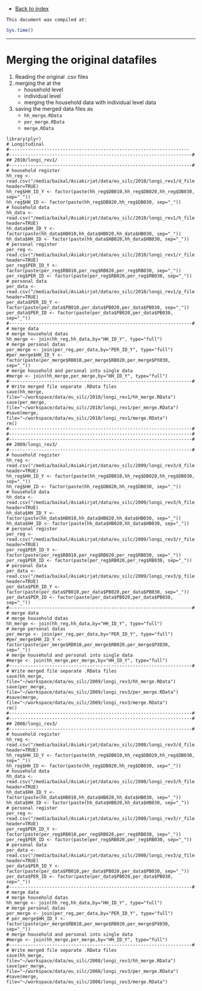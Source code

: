 - [Back to index](index.html)

<link href="http://markuskainu.fi/r-tutorial/css/rtutorial.css" rel="stylesheet" type="text/css" title="compact"></link> 
<link href='http://fonts.googleapis.com/css?family=Alegreya+SC|Dosis:400,200' rel='stylesheet' type='text/css'>

`This document was compiled at:`
```r
Sys.time()
```
---

# Merging the original datafiles

1. Reading the original .csv files
2. merging the at the
    - household level
    - individual level
    - merging the household data with individual level data
3. saving the merged data files as
    - `hh_merge.RData`
    - `per_merge.RData`
    - `merge.RData`

```rloadandmerge
library(plyr)
# Longitudinal
#-------------------------------------------------------------------
#--------------------------------------------------------------------#
## 2010/longi_rev1/
#--------------------------------------------------------------------#
# household register 
hh_reg <- read.csv("/media/baikal/Asiakirjat/data/eu_silc/2010/longi_rev1/d_file.csv", header=TRUE)
hh_reg$HH_ID_Y <- factor(paste(hh_reg$DB010,hh_reg$DB020,hh_reg$DB030, sep="_"))
hh_reg$HH_ID <- factor(paste(hh_reg$DB020,hh_reg$DB030, sep="_"))
# household data
hh_data <- read.csv("/media/baikal/Asiakirjat/data/eu_silc/2010/longi_rev1/h_file.csv", header=TRUE)
hh_data$HH_ID_Y <- factor(paste(hh_data$HB010,hh_data$HB020,hh_data$HB030, sep="_"))
hh_data$HH_ID <- factor(paste(hh_data$HB020,hh_data$HB030, sep="_"))
# personal register
per_reg <- read.csv("/media/baikal/Asiakirjat/data/eu_silc/2010/longi_rev1/r_file.csv", header=TRUE)
per_reg$PER_ID_Y <- factor(paste(per_reg$RB010,per_reg$RB020,per_reg$RB030, sep="_"))
per_reg$PER_ID <- factor(paste(per_reg$RB020,per_reg$RB030, sep="_"))
# personal data
per_data <- read.csv("/media/baikal/Asiakirjat/data/eu_silc/2010/longi_rev1/p_file.csv", header=TRUE)
per_data$PER_ID_Y <- factor(paste(per_data$PB010,per_data$PB020,per_data$PB030, sep="_"))
per_data$PER_ID <- factor(paste(per_data$PB020,per_data$PB030, sep="_"))
#--------------------------------------------------------------------#
# merge data
# merge household datas
hh_merge <- join(hh_reg,hh_data,by="HH_ID_Y", type="full")
# merge personal datas
per_merge <- join(per_reg,per_data,by="PER_ID_Y", type="full")
#per_merge$HH_ID_Y <- factor(paste(per_merge$RB010,per_merge$RB020,per_merge$PX030, sep="_"))
# merge household and personal into single data
#merge <- join(hh_merge,per_merge,by="HH_ID_Y", type="full")
#--------------------------------------------------------------------#
# Write merged file separate .RData files
save(hh_merge, file="~/workspace/data/eu_silc/2010/longi_rev1/hh_merge.RData")
save(per_merge, file="~/workspace/data/eu_silc/2010/longi_rev1/per_merge.RData")
#save(merge, file="~/workspace/data/eu_silc/2010/longi_rev1/merge.RData")
rm()
#--------------------------------------------------------------------#
#--------------------------------------------------------------------#
#--------------------------------------------------------------------#
## 2009/longi_rev3/
#--------------------------------------------------------------------#
# household register 
hh_reg <- read.csv("/media/baikal/Asiakirjat/data/eu_silc/2009/longi_rev3/d_file.csv", header=TRUE)
hh_reg$HH_ID_Y <- factor(paste(hh_reg$DB010,hh_reg$DB020,hh_reg$DB030, sep="_"))
hh_reg$HH_ID <- factor(paste(hh_reg$DB020,hh_reg$DB030, sep="_"))
# household data
hh_data <- read.csv("/media/baikal/Asiakirjat/data/eu_silc/2009/longi_rev3/h_file.csv", header=TRUE)
hh_data$HH_ID_Y <- factor(paste(hh_data$HB010,hh_data$HB020,hh_data$HB030, sep="_"))
hh_data$HH_ID <- factor(paste(hh_data$HB020,hh_data$HB030, sep="_"))
# personal register
per_reg <- read.csv("/media/baikal/Asiakirjat/data/eu_silc/2009/longi_rev3/r_file.csv", header=TRUE)
per_reg$PER_ID_Y <- factor(paste(per_reg$RB010,per_reg$RB020,per_reg$RB030, sep="_"))
per_reg$PER_ID <- factor(paste(per_reg$RB020,per_reg$RB030, sep="_"))
# personal data
per_data <- read.csv("/media/baikal/Asiakirjat/data/eu_silc/2009/longi_rev3/p_file.csv", header=TRUE)
per_data$PER_ID_Y <- factor(paste(per_data$PB010,per_data$PB020,per_data$PB030, sep="_"))
per_data$PER_ID <- factor(paste(per_data$PB020,per_data$PB030, sep="_"))
#--------------------------------------------------------------------#
# merge data
# merge household datas
hh_merge <- join(hh_reg,hh_data,by="HH_ID_Y", type="full")
# merge personal datas
per_merge <- join(per_reg,per_data,by="PER_ID_Y", type="full")
#per_merge$HH_ID_Y <- factor(paste(per_merge$RB010,per_merge$RB020,per_merge$PX030, sep="_"))
# merge household and personal into single data
#merge <- join(hh_merge,per_merge,by="HH_ID_Y", type="full")
#--------------------------------------------------------------------#
# Write merged file separate .RData files
save(hh_merge, file="~/workspace/data/eu_silc/2009/longi_rev3/hh_merge.RData")
save(per_merge, file="~/workspace/data/eu_silc/2009/longi_rev3/per_merge.RData")
#save(merge, file="~/workspace/data/eu_silc/2009/longi_rev3/merge.RData")
rm()
#--------------------------------------------------------------------#
#--------------------------------------------------------------------#
## 2008/longi_rev3/
#--------------------------------------------------------------------#
# household register 
hh_reg <- read.csv("/media/baikal/Asiakirjat/data/eu_silc/2008/longi_rev3/d_file.csv", header=TRUE)
hh_reg$HH_ID_Y <- factor(paste(hh_reg$DB010,hh_reg$DB020,hh_reg$DB030, sep="_"))
hh_reg$HH_ID <- factor(paste(hh_reg$DB020,hh_reg$DB030, sep="_"))
# household data
hh_data <- read.csv("/media/baikal/Asiakirjat/data/eu_silc/2008/longi_rev3/h_file.csv", header=TRUE)
hh_data$HH_ID_Y <- factor(paste(hh_data$HB010,hh_data$HB020,hh_data$HB030, sep="_"))
hh_data$HH_ID <- factor(paste(hh_data$HB020,hh_data$HB030, sep="_"))
# personal register
per_reg <- read.csv("/media/baikal/Asiakirjat/data/eu_silc/2008/longi_rev3/r_file.csv", header=TRUE)
per_reg$PER_ID_Y <- factor(paste(per_reg$RB010,per_reg$RB020,per_reg$RB030, sep="_"))
per_reg$PER_ID <- factor(paste(per_reg$RB020,per_reg$RB030, sep="_"))
# personal data
per_data <- read.csv("/media/baikal/Asiakirjat/data/eu_silc/2008/longi_rev3/p_file.csv", header=TRUE)
per_data$PER_ID_Y <- factor(paste(per_data$PB010,per_data$PB020,per_data$PB030, sep="_"))
per_data$PER_ID <- factor(paste(per_data$PB020,per_data$PB030, sep="_"))
#--------------------------------------------------------------------#
# merge data
# merge household datas
hh_merge <- join(hh_reg,hh_data,by="HH_ID_Y", type="full")
# merge personal datas
per_merge <- join(per_reg,per_data,by="PER_ID_Y", type="full")
# per_merge$HH_ID_Y <- factor(paste(per_merge$RB010,per_merge$RB020,per_merge$PX030, sep="_"))
# merge household and personal into single data
#merge <- join(hh_merge,per_merge,by="HH_ID_Y", type="full")
#--------------------------------------------------------------------#
# Write merged file separate .RData files
save(hh_merge, file="~/workspace/data/eu_silc/2008/longi_rev3/hh_merge.RData")
save(per_merge, file="~/workspace/data/eu_silc/2008/longi_rev3/per_merge.RData")
#save(merge, file="~/workspace/data/eu_silc/2008/longi_rev3/merge.RData")

```


